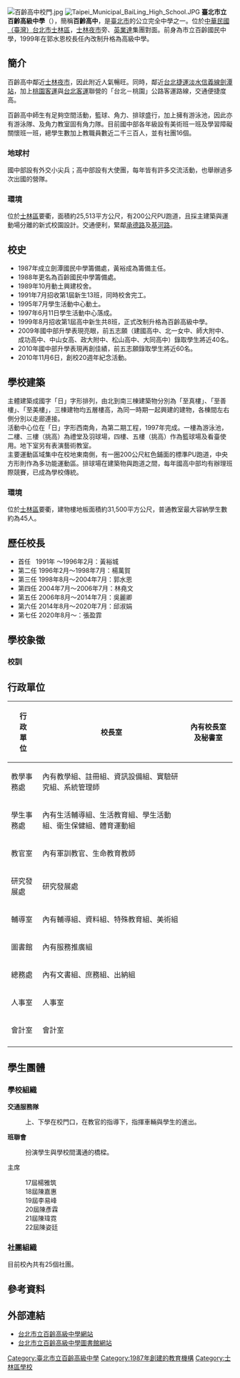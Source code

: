 {{refimprove|time=2019-09-07T05:56:27+00:00}}
{{Infobox School
| name = 臺北市立百齡高級中學<br><small>Taipei Municipal BaiLing Senior High School</small>
| other_name = 百齡高中
| image = 
| image_alt = 
| image_size = 350px
| motto = 誠、信、勤、樸、禮、義、廉、恥、忠、孝、仁、愛、信、義、和、平<ref>{{cite web|title=學生手冊 - 百齡高中|url=http://web2.blsh.tp.edu.tw/files/13-1001-3057.php|accessdate=2017-01-10|archive-date=2017-01-10|archive-url=https://web.archive.org/web/20170110233928/http://web2.blsh.tp.edu.tw/files/13-1001-3057.php|dead-url=no}}</ref>
| established = 1991年 臺北市立百齡國民中學
| type = 市立[[完全中學|完全中學]]
| district = [[臺北市|臺北市]][[士林區|士林區]]
| grades = 高中部24班<br>國中部40班<br>體育班3班
| principal = 張盈霏
| sc = 
| cc = 
| free_label2 = 
| free_text2 = 
| faculty = 
| staff = 
| students = 高中部900人<br>國中部1300人
| athletics = [[游泳|游泳]]<br>[[拳擊|拳擊]]<br>[[跆拳道|跆拳道]]
| tree = 
| magazine = 每年名稱不同
| free_label = 校地面積
| free_text = 25,513平方公尺
| address = {{flagicon|TWN}}[[臺北市|臺北市]][[士林區|士林區]]承德路四段177號
| tel = +886-2-2883-1568
| fax = +886-2-2883-5051
| website = https://web2.blsh.tp.edu.tw/
| logo = File:臺北市立百齡高級中學校徽.png
}}
[[File:百齡高中校門.jpg|thumb]]
[[File:Taipei_Municipal_BaiLing_High_School.JPG|thumb]]
'''臺北市立百齡高級中學'''（{{lang-en|'''Taipei Municipal BaiLing High School, BLSH '''}}），簡稱'''百齡高中'''，是[[臺北市|臺北市]]的公立完全中學之一。位於[[中華民國|中華民國（臺灣）]][[台北市|台北市]][[士林區|士林區]]，[[士林夜市|士林夜市]]旁、[[英業達|英業達]]集團對面。前身為市立百齡國民中學，1999年在郭水恩校長任內改制升格為高級中學。

==簡介==
百齡高中鄰近[[士林夜市|士林夜市]]，因此附近人氣暢旺。同時，鄰近[[台北捷運|台北捷運]][[淡水信義線|淡水信義線]][[劍潭站|劍潭站]]，加上[[桃園客運|桃園客運]]與[[台北客運|台北客運]]聯營的「台北－桃園」公路客運路線，交通便捷度高。

百齡高中師生有足夠空間活動，籃球、角力、排球盛行，加上擁有游泳池，因此亦有游泳隊、及角力教室固有角力隊。目前國中部各年級設有美術班一班及學習障礙關懷班一班，總學生數加上教職員數近二千三百人，並有社團16個。
===地球村===
國中部設有外交小尖兵；高中部設有大使團，每年皆有許多交流活動，也舉辦過多次出國的營隊。

===環境===
位於[[士林區|士林區]]要衢，面積約25,513平方公尺，有200公尺PU跑道，且採主建築與運動場分離的新式校園設計。交通便利，緊鄰[[承德路|承德路]]及[[基河路|基河路]]。

==校史==
*1987年成立劍潭國民中學籌備處，黃裕成為籌備主任。
*1988年更名為百齡國民中學籌備處。
*1989年10月動土興建校舍。
*1991年7月招收第1屆新生13班，同時校舍完工。
*1995年7月學生活動中心動土。
*1997年6月11日學生活動中心落成。
*1999年8月招收第1屆高中新生共8班，正式改制升格為百齡高級中學。
*2009年國中部升學表現亮眼，前五志願（建國高中、北一女中、師大附中、成功高中、中山女高、政大附中、松山高中、大同高中）錄取學生將近40名。
*2010年國中部升學表現再創佳績，前五志願錄取學生將近60名。
*2010年11月6日，創校20週年紀念活動。

==學校建築==
主體建築成國字「日」字形排列，由北到南三棟建築物分別為「至真樓」、「至善樓」、「至美樓」，三棟建物均五層樓高，為同一時期一起興建的建物，各棟間左右側分別以走廊連接。<br>
活動中心位在「日」字形西南角，為第二期工程，1997年完成。一樓為游泳池，二樓、三樓（挑高）為禮堂及羽球場，四樓、五樓（挑高）作為籃球場及看臺使用。地下室另有表演藝術教室。<br>
主要運動區域集中在校地東南側，有一圈200公尺紅色鋪面的標準PU跑道，中央方形則作為多功能運動區。排球場在建築物與跑道之間，每年國高中部均有辦理班際競賽，已成為學校傳統。
===環境===
位於[[士林區|士林區]]要衢，建物樓地板面積約31,500平方公尺，普通教室最大容納學生數約為45人。

==歷任校長==
*首任    1991年  ～1996年2月：黃裕城
*第二任  1996年2月～1998年7月：楊萬賀 
*第三任  1998年8月～2004年7月：郭水恩 
*第四任  2004年7月～2006年7月：林堯文 
*第五任  2006年8月～2014年7月：吳麗卿
*第六任  2014年8月～2020年7月：邱淑娟
*第七任  2020年8月～：張盈霏

== 學校象徵 ==
===校訓===

== 行政單位 ==
{| class="wikitable" align=center 
|- align=center 
! rowspan=10 | '''行<br />政<br />單<br />位'''   
| 校長室 || 內有校長室及秘書室
|- align=center 
| 教學事務處 || 內有教學組、註冊組、資訊設備組、實驗研究組、系統管理師  
|- align=center 
| 學生事務處 || 內有生活輔導組、生活教育組、學生活動組、衛生保健組、體育運動組
|- align=center 
| 教官室 || 內有軍訓教官、生命教育教師 
|- align=center 
| 研究發展處 || 研究發展處 
|- align=center 
| 輔導室 || 內有輔導組、資料組、特殊教育組、美術組
|- align=center
| 圖書館 || 內有服務推廣組 
|- align=center 
| 總務處 || 內有文書組、庶務組、出納組  
|- align=center 
| 人事室 || 人事室 
|- align=center 
| 會計室 || 會計室 
|- align=center 
|}

==學生團體==

=== 學校組織 ===
'''交通服務隊'''
:上、下學在校門口，在教官的指導下，指揮車輛與學生的進出。
'''班聯會'''
:扮演學生與學校間溝通的橋樑。
主席
:17屆楊雅筑
:18屆陳嘉惠
:19屆李易峰
:20屆陳彥霖
:21屆陳瑋霓
:22屆陳姿廷

===社團組織===
目前校內共有25個社團。

== 參考資料 ==
{{reflist}}

== 外部連結 ==
*[http://www.blsh.tp.edu.tw/ 台北市立百齡高級中學網站] {{Wayback|url=http://www.blsh.tp.edu.tw/ |date=20080831051213 }}
*[http://resource.blsh.tp.edu.tw/library/ 台北市立百齡高級中學圖書館網站] {{Wayback|url=http://resource.blsh.tp.edu.tw/library/ |date=20070917145316 }}

{{臺北市高級中等學校}}
{{臺北市國民中小學}}
{{DEFAULTSORT:Bailing百齡}}
[[Category:臺北市立百齡高級中學|Category:臺北市立百齡高級中學]]
[[Category:1987年創建的教育機構|Category:1987年創建的教育機構]]
[[Category:士林區學校|Category:士林區學校]]
